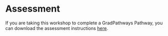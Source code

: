 Assessment {-}
==============

If you are taking this workshop to complete a GradPathways Pathway, you can
download the assessment instructions [here][assessment].

[assessment]: https://github.com/ucdavisdatalab/workshop_intermediate_r/blob/main/assessment/intermediate-r-assessment.Rmd
